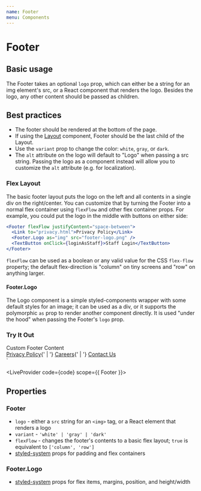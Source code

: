 ```yaml
---
name: Footer
menu: Components
---
```



# Footer

## Basic usage

The Footer takes an optional `logo` prop, which can either be a string for an img element's src, or a React component that renders the logo. Besides the logo, any other content should be passed as children.

## Best practices

- The footer should be rendered at the bottom of the page.
- If using the <a href="../layout/">Layout</a> component, Footer should be the last child of the Layout.
- Use the `variant` prop to change the color: `white`, `gray`, or `dark`.
- The `alt` attribute on the logo will default to "Logo" when passing a src string. Passing the logo as a component instead will allow you to customize the `alt` attribute (e.g. for localization).

### Flex Layout

The basic footer layout puts the logo on the left and all contents in a single div on the right/center.
You can customize that by turning the Footer into a normal flex container using `flexFlow` and other flex container props.
For example, you could put the logo in the middle with buttons on either side:

```jsx
<Footer flexFlow justifyContent="space-between">
  <Link to="privacy.html">Privacy Policy</Link>
  <Footer.Logo as="img" src="footer-logo.png" />
  <TextButton onClick={loginAsStaff}>Staff Login</TextButton>
</Footer>
```

`flexFlow` can be used as a boolean or any valid value for the CSS `flex-flow` property;
the default flex-direction is "column" on tiny screens and "row" on anything larger.

#### Footer.Logo

The Logo component is a simple styled-components wrapper with some default styles for an image;
it can be used as a div, or it supports the polymorphic `as` prop to render another component directly.
It is used "under the hood" when passing the Footer's `logo` prop.

### Try It Out

<Footer logo="https://repay-merchant-resources.s3.amazonaws.com/staging/24bd1970-a677-4ca7-a4d2-e328ddd4691b/repay_logo_new.jpg">
  Custom Footer Content<br/>
  <a href="https://google.com">Privacy Policy</a>{' | '}
  <a href="https://repay.com">Careers</a>{' | '}
  <a href="https://microsoft.com">Contact Us</a>
</Footer>
`

<LiveProvider code={code} scope={{ Footer }}>
  <LiveEditor style={livePreviewStyle} />
  <LiveError />
  <LivePreview />
</LiveProvider>

## Properties

### Footer
<!-- Why the hell does PropsTable get the Logo props for the base Footer component? -->

- `logo` - either a `src` string for an `<img>` tag, or a React element that renders a logo
- `variant` - `'white' | 'gray' | 'dark'`
- `flexFlow` - changes the footer's contents to a basic flex layout; `true` is equivalent to `['column', 'row']`
- [styled-system](https://styled-system.com/api/) props for padding and flex containers

### Footer.Logo

- [styled-system](https://styled-system.com/api/) props for flex items, margins, position, and height/width
